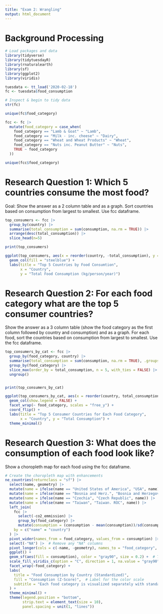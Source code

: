 ```yaml
---
title: "Exam 2: Wrangling"
output: html_document
---
```


# Background Processing {.unnumbered}

```r
# Load packages and data
library(tidyverse)
library(tidytuesdayR)
library(rnaturalearth)
library(sf)
library(ggplot2)
library(viridis)

tuesdata <- tt_load('2020-02-18')
fc <- tuesdata$food_consumption
```

```r
# Inspect & begin to tidy data
str(fc)

unique(fc$food_category)

fcc <- fc |>
  mutate(food_category = case_when(
    food_category == "Lamb & Goat" ~ "Lamb",
    food_category == "Milk - inc. cheese" ~ "Dairy",
    food_category == "Wheat and Wheat Products" ~ "Wheat",
    food_category == "Nuts inc. Peanut Butter" ~ "Nuts",
    TRUE ~ food_category  
  ))

unique(fcc$food_category)
```
# Research Question 1: Which 5 countries consume the most food?
Goal: Show the answer as a 2 column table and as a graph. Sort countries based on consumption from largest to smallest. Use fcc dataframe.

```r
top_consumers <- fcc |>
  group_by(country) |>
  summarise(total_consumption = sum(consumption, na.rm = TRUE)) |> 
  arrange(desc(total_consumption)) |>
  slice_head(n=5)

print(top_consumers)

ggplot(top_consumers, aes(x = reorder(country, -total_consumption), y = total_consumption)) +
  geom_col(fill = "steelblue") +
  labs(title = "Top 5 Countries by Food Consumtion",
       x = "Country",
       y = "Total Food Consumption (kg/person/year)")
```

# Research Question 2: For each food category what are the top 5 consumer countries? 
Show the answer as a 3 column table (show the food category as the first column followed by country and consumption) and as a graph. For each food, sort the countries based on consumption from largest to smallest. Use the fcc dataframe. 

```r
top_consumers_by_cat <- fcc |> 
  group_by(food_category, country) |> 
  summarise(total_consumption = sum(consumption, na.rm = TRUE), .groups = "drop") |> 
  group_by(food_category) |>  
  slice_max(order_by = total_consumption, n = 5, with_ties = FALSE) |>  
  ungroup() 


print(top_consumers_by_cat)

ggplot(top_consumers_by_cat, aes(x = reorder(country, total_consumption), y = total_consumption, fill = food_category)) +
  geom_col(show.legend = FALSE) +
  facet_wrap(~ food_category, scales = "free_y") +
  coord_flip() + 
  labs(title = "Top 5 Consumer Countries for Each Food Category",
       x = "Country", y = "Total Consumption") +
  theme_minimal()

```

# Research Question 3: What does the consumption of each food look like? 
Show a choropleth map for each food using the fcc dataframe. 

```r
# Create the choropleth map with enhancements
ne_countries(returnclass = "sf") |> 
  select(name, geometry) |> 
  mutate(name = ifelse(name == "United States of America", "USA", name)) |> 
  mutate(name = ifelse(name == "Bosnia and Herz.", "Bosnia and Herzegovina", name)) |> 
  mutate(name = ifelse(name == "Czechia", "Czech Republic", name)) |>  # Corrected typo
  mutate(name = ifelse(name == "Taiwan", "Taiwan. ROC", name)) |> 
  left_join(
    fcc |> 
      select(-co2_emmission) |> 
      group_by(food_category) |> 
      mutate(consumption = (consumption - mean(consumption))/sd(consumption)), 
    by = c("name" = "country")
  ) |> 
  pivot_wider(names_from = food_category, values_from = consumption) |> 
  select(-"NA") |>  # Remove any "NA" columns
  pivot_longer(cols = c(-name, -geometry), names_to = "food_category", values_to = "consumption") |> 
  ggplot() +
  geom_sf(aes(fill = consumption), color = "gray90", size = 0.2) +  # Thinner boundary lines
  scale_fill_viridis_c(option = "C", direction = 1, na.value = "gray90") +  # Colorblind-friendly palette
  facet_wrap(~food_category) +
  labs(
    title = "Food Consumption by Country (Standardized)",
    fill = "Consumption (Z-Score)",  # Label for the color scale
    subtitle = "Each food category is visualized separately with standardized consumption values"
  ) +
  theme_minimal() +
  theme(legend.position = "bottom", 
        strip.text = element_text(size = 10),
        panel.spacing = unit(1, "lines")) 
```

